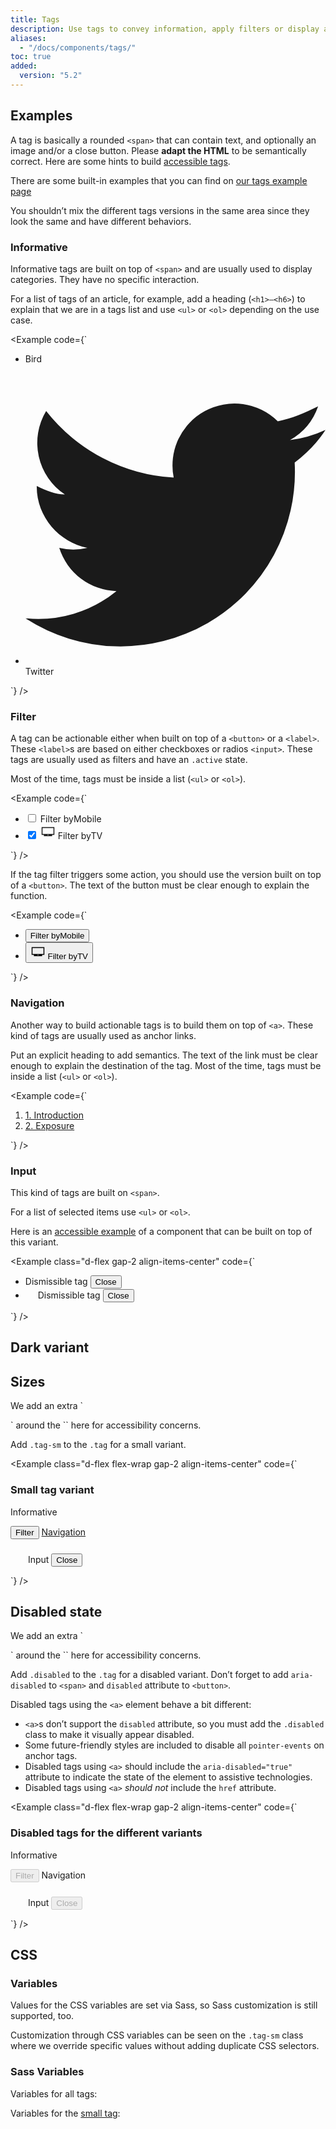 ```yaml
---
title: Tags
description: Use tags to convey information, apply filters or display a selection of items.
aliases:
  - "/docs/components/tags/"
toc: true
added:
  version: "5.2"
---
```



## Examples

A tag is basically a rounded `<span>` that can contain text, and optionally an image and/or a close button. Please **adapt the HTML** to be semantically correct. Here are some hints to build [accessible tags](https://a11y-guidelines.orange.com/en/web/components-examples/tags/).

There are some built-in examples that you can find on [our tags example page]([[docsref:/examples/tags]])

<Callout type="warning">
You shouldn’t mix the different tags versions in the same area since they look the same and have different behaviors.
</Callout>

### Informative

Informative tags are built on top of `<span>` and are usually used to display categories. They have no specific interaction.

For a list of tags of an article, for example, add a heading (`<h1>–<h6>`) to explain that we are in a tags list and use `<ul>` or `<ol>` depending on the use case.

<Example code={`<ul class="list-unstyled m-0 d-flex gap-2 flex-wrap m-0">
    <li><span class="tag">Bird</span></li>
    <li>
      <span class="tag">
        <svg xmlns='http://www.w3.org/2000/svg' fill="currentColor" viewBox='0 0 32 32'><path d='M32 7a13 13 0 01-3.8 1.1 6.6 6.6 0 003-3.6c-1.4.7-2.8 1.3-4.3 1.6a6.6 6.6 0 00-11.1 6A18.6 18.6 0 012.2 5a6.6 6.6 0 002 8.9c-1 0-2-.4-3-.9v.1c0 3.2 2.4 5.9 5.4 6.5a6.6 6.6 0 01-3 0 6.6 6.6 0 006.1 4.6A13.2 13.2 0 010 27.1a18.6 18.6 0 0028.7-16.6C30 9.5 31.1 8.4 32 7z' aria-hidden="true"/></svg>
        Twitter
      </span>
    </li>
  </ul>`} />

### Filter

A tag can be actionable either when built on top of a `<button>` or a `<label>`. These `<label>`s are based on either checkboxes or radios `<input>`. These tags are usually used as filters and have an `.active` state.

Most of the time, tags must be inside a list (`<ul>` or `<ol>`).

<Example code={`<ul class="list-unstyled d-flex gap-2 flex-wrap m-0">
    <li>
      <input type="checkbox" class="btn-check" id="btncheck-mobile" autocomplete="off">
      <label class="tag" for="btncheck-mobile"><span class="visually-hidden">Filter by</span>Mobile</label>
    </li>
    <li>
      <input type="checkbox" class="btn-check" id="btncheck-tv" autocomplete="off" checked>
      <label class="tag" for="btncheck-tv">
        <svg width="1.5rem" height="1.5rem" viewBox="0 0 1000 1000" aria-hidden="true">
          <path fill="currentColor" d="M75,200V720H225v80H775V720H925V200H75ZM500,755a30,30,0,1,1,30-30A30,30,0,0,1,500,755Zm365-95H135V260H865V660Z"></path>
        </svg>
        <span class="visually-hidden">Filter by</span>TV
      </label>
    </li>
  </ul>`} />

If the tag filter triggers some action, you should use the version built on top of a `<button>`.
The text of the button must be clear enough to explain the function.

<Example code={`<ul class="list-unstyled d-flex gap-2 flex-wrap m-0">
    <li><button class="tag"><span class="visually-hidden">Filter by</span>Mobile</button></li>
    <li>
      <button class="tag active">
        <svg width="1.5rem" height="1.5rem" viewBox="0 0 1000 1000" aria-hidden="true">
          <path fill="currentColor" d="M75,200V720H225v80H775V720H925V200H75ZM500,755a30,30,0,1,1,30-30A30,30,0,0,1,500,755Zm365-95H135V260H865V660Z"></path>
        </svg>
        <span class="visually-hidden">Filter by</span>TV
      </button>
    </li>
  </ul>`} />

### Navigation

Another way to build actionable tags is to build them on top of `<a>`. These kind of tags are usually used as anchor links.

Put an explicit heading to add semantics. The text of the link must be clear enough to explain the destination of the tag.
Most of the time, tags must be inside a list (`<ul>` or `<ol>`).

<Example code={`<ol class="list-unstyled d-flex gap-2 flex-wrap m-0">
    <li><a class="tag" href="#">1. Introduction</a></li>
    <li><a class="tag" href="#">2. Exposure</a></li>
  </ol>`} />

### Input

This kind of tags are built on `<span>`.

For a list of selected items use `<ul>` or `<ol>`.

Here is an [accessible example](https://a11y-guidelines.orange.com/en/web/components-examples/tags/examples/filter-by-brand/) of a component that can be built on top of this variant.

<Example class="d-flex gap-2 align-items-center" code={`<ul class="list-unstyled d-flex gap-2 flex-wrap m-0">
    <li><span class="tag" id="labelTag1">
      Dismissible tag
      <button class="close" aria-labelledby="labelTag1"><span class="visually-hidden">Close</span></button>
    </span></li>
    <li><span class="tag" id="labelTag2">
      <svg width="1rem" height="1rem" fill="currentColor" aria-hidden="true">
        <use xlink:href="/docs/${getConfig().docs_version}/assets/img/boosted-sprite.svg#buy"/>
      </svg>
      Dismissible tag
      <button class="close" aria-labelledby="labelTag2"><span class="visually-hidden">Close</span></button>
    </span></li>
  </ul>`} />

## Dark variant

<DeprecatedIn version="5.3.3" />

<CalloutDeprecatedDarkVariants component="tag" />

## Sizes

<Callout type="info">
We add an extra `<p>` around the `<span>` here for accessibility concerns.
</Callout>

Add `.tag-sm` to the `.tag` for a small variant.

<Example class="d-flex flex-wrap gap-2 align-items-center" code={`<h3 class="visually-hidden">Small tag variant</h3>
  <p class="mb-0"><span class="tag tag-sm">Informative</span></p>
  <button class="tag tag-sm">Filter</button>
  <a class="tag tag-sm" href="#">Navigation</a>
  <p><span class="tag tag-sm" id="labelTag4">
    <svg fill="currentColor" width="1.5rem" height="1.5rem" aria-hidden="true">
      <use xlink:href="/docs/${getConfig().docs_version}/assets/img/boosted-sprite.svg#buy"/>
    </svg>
    Input
    <button class="close" aria-labelledby="labelTag4"><span class="visually-hidden">Close</span></button>
  </span></p>`} />

## Disabled state

<Callout type="info">
We add an extra `<p>` around the `<span>` here for accessibility concerns.
</Callout>

Add `.disabled` to the `.tag` for a disabled variant. Don’t forget to add `aria-disabled` to `<span>` and `disabled` attribute to `<button>`.

Disabled tags using the `<a>` element behave a bit different:

- `<a>`s don’t support the `disabled` attribute, so you must add the `.disabled` class to make it visually appear disabled.
- Some future-friendly styles are included to disable all `pointer-events` on anchor tags.
- Disabled tags using `<a>` should include the `aria-disabled="true"` attribute to indicate the state of the element to assistive technologies.
- Disabled tags using `<a>` *should not* include the `href` attribute.

<Example class="d-flex flex-wrap gap-2 align-items-center" code={`<h3 class="visually-hidden">Disabled tags for the different variants</h3>
  <p class="mb-0"><span class="tag disabled" aria-disabled="true">Informative</span></p>
  <button class="tag" disabled>Filter</button>
  <a class="tag disabled" aria-disabled="true">Navigation</a>
  <p><span class="tag disabled" id="labelTag5" aria-disabled="true">
    <svg fill="currentColor" width="1.5rem" height="1.5rem" aria-hidden="true">
      <use xlink:href="/docs/${getConfig().docs_version}/assets/img/boosted-sprite.svg#buy"/>
    </svg>
    Input
    <button class="close" aria-labelledby="labelTag5" disabled><span class="visually-hidden">Close</span></button>
  </span></p>`} />

## CSS

### Variables

Values for the CSS variables are set via Sass, so Sass customization is still supported, too.

<ScssDocs name="tag-css-vars" file="scss/_tags.scss" />

Customization through CSS variables can be seen on the `.tag-sm` class where we override specific values without adding duplicate CSS selectors.

<ScssDocs name="tag-sm-css-vars" file="scss/_tags.scss" />

### Sass Variables

Variables for all tags:

<ScssDocs name="tag-variables" file="scss/_variables.scss" />

Variables for the [small tag](#sizes):

<ScssDocs name="tag-sm-variables" file="scss/_variables.scss" />
